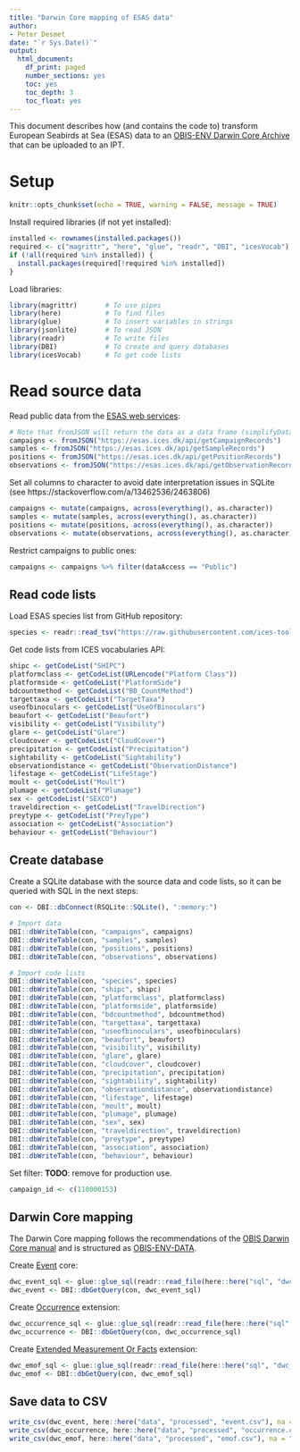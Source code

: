 ```yaml
---
title: "Darwin Core mapping of ESAS data"
author:
- Peter Desmet
date: "`r Sys.Date()`"
output:
  html_document:
    df_print: paged
    number_sections: yes
    toc: yes
    toc_depth: 3
    toc_float: yes
---
```


This document describes how (and contains the code to) transform European Seabirds at Sea (ESAS) data to an [OBIS-ENV Darwin Core Archive](https://obis.org/manual/dataformat/#obis-env-data) that can be uploaded to an IPT.

# Setup 

```r
knitr::opts_chunk$set(echo = TRUE, warning = FALSE, message = TRUE)
```

Install required libraries (if not yet installed):

```r
installed <- rownames(installed.packages())
required <- c("magrittr", "here", "glue", "readr", "DBI", "icesVocab")
if (!all(required %in% installed)) {
  install.packages(required[!required %in% installed])
}
```

Load libraries:

```r
library(magrittr)       # To use pipes
library(here)           # To find files
library(glue)           # To insert variables in strings
library(jsonlite)       # To read JSON
library(readr)          # To write files
library(DBI)            # To create and query databases
library(icesVocab)      # To get code lists
```

# Read source data

Read public data from the [ESAS web services](https://esas.ices.dk/webservices):

```r
# Note that fromJSON will return the data as a data frame (simplifyDataframe = TRUE)
campaigns <- fromJSON("https://esas.ices.dk/api/getCampaignRecords")
samples <- fromJSON("https://esas.ices.dk/api/getSampleRecords")
positions <- fromJSON("https://esas.ices.dk/api/getPositionRecords")
observations <- fromJSON("https://esas.ices.dk/api/getObservationRecords")
```

Set all columns to character to avoid date interpretation issues in SQLite (see https://stackoverflow.com/a/13462536/2463806)

```r
campaigns <- mutate(campaigns, across(everything(), as.character))
samples <- mutate(samples, across(everything(), as.character))
positions <- mutate(positions, across(everything(), as.character))
observations <- mutate(observations, across(everything(), as.character))
```

Restrict campaigns to public ones:

```r
campaigns <- campaigns %>% filter(dataAccess == "Public")
```

## Read code lists

Load ESAS species list from GitHub repository:

```r
species <- readr::read_tsv("https://raw.githubusercontent.com/ices-tools-dev/esas/main/_data/vocabularies/species.tsv", col_types = "iccicicc")
```

Get code lists from ICES vocabularies API:

```r
shipc <- getCodeList("SHIPC")
platformclass <- getCodeList(URLencode("Platform Class"))
platformside <- getCodeList("PlatformSide")
bdcountmethod <- getCodeList("BD_CountMethod")
targettaxa <- getCodeList("TargetTaxa")
useofbinoculars <- getCodeList("UseOfBinoculars")
beaufort <- getCodeList("Beaufort")
visibility <- getCodeList("Visibility")
glare <- getCodeList("Glare")
cloudcover <- getCodeList("CloudCover")
precipitation <- getCodeList("Precipitation")
sightability <- getCodeList("Sightability")
observationdistance <- getCodeList("ObservationDistance")
lifestage <- getCodeList("LifeStage")
moult <- getCodeList("Moult")
plumage <- getCodeList("Plumage")
sex <- getCodeList("SEXCO")
traveldirection <- getCodeList("TravelDirection")
preytype <- getCodeList("PreyType")
association <- getCodeList("Association")
behaviour <- getCodeList("Behaviour")
```

## Create database

Create a SQLite database with the source data and code lists, so it can be queried with SQL in the next steps:

```r
con <- DBI::dbConnect(RSQLite::SQLite(), ":memory:")

# Import data
DBI::dbWriteTable(con, "campaigns", campaigns)
DBI::dbWriteTable(con, "samples", samples)
DBI::dbWriteTable(con, "positions", positions)
DBI::dbWriteTable(con, "observations", observations)

# Import code lists
DBI::dbWriteTable(con, "species", species)
DBI::dbWriteTable(con, "shipc", shipc)
DBI::dbWriteTable(con, "platformclass", platformclass)
DBI::dbWriteTable(con, "platformside", platformside)
DBI::dbWriteTable(con, "bdcountmethod", bdcountmethod)
DBI::dbWriteTable(con, "targettaxa", targettaxa)
DBI::dbWriteTable(con, "useofbinoculars", useofbinoculars)
DBI::dbWriteTable(con, "beaufort", beaufort)
DBI::dbWriteTable(con, "visibility", visibility)
DBI::dbWriteTable(con, "glare", glare)
DBI::dbWriteTable(con, "cloudcover", cloudcover)
DBI::dbWriteTable(con, "precipitation", precipitation)
DBI::dbWriteTable(con, "sightability", sightability)
DBI::dbWriteTable(con, "observationdistance", observationdistance)
DBI::dbWriteTable(con, "lifestage", lifestage)
DBI::dbWriteTable(con, "moult", moult)
DBI::dbWriteTable(con, "plumage", plumage)
DBI::dbWriteTable(con, "sex", sex)
DBI::dbWriteTable(con, "traveldirection", traveldirection)
DBI::dbWriteTable(con, "preytype", preytype)
DBI::dbWriteTable(con, "association", association)
DBI::dbWriteTable(con, "behaviour", behaviour)
```

Set filter: **TODO**: remove for production use.

```r
campaign_id <- c(110000153)
```

## Darwin Core mapping

The Darwin Core mapping follows the recommendations of the [OBIS Darwin Core manual](https://obis.org/manual/darwincore/) and is structured as [OBIS-ENV-DATA](https://obis.org/manual/dataformat/#obis-env-data).

Create [Event](https://rs.gbif.org/core/dwc_event_2022-02-02.xml) core:

```r
dwc_event_sql <- glue::glue_sql(readr::read_file(here::here("sql", "dwc_event.sql")), .con = con)
dwc_event <- DBI::dbGetQuery(con, dwc_event_sql)
```

Create [Occurrence](https://rs.gbif.org/core/dwc_occurrence_2022-02-02.xml) extension:

```r
dwc_occurrence_sql <- glue::glue_sql(readr::read_file(here::here("sql", "dwc_occurrence.sql")), .con = con)
dwc_occurrence <- DBI::dbGetQuery(con, dwc_occurrence_sql)
```

Create [Extended Measurement Or Facts](https://rs.gbif.org/extension/obis/extended_measurement_or_fact.xml) extension:

```r
dwc_emof_sql <- glue::glue_sql(readr::read_file(here::here("sql", "dwc_emof.sql")), .con = con)
dwc_emof <- DBI::dbGetQuery(con, dwc_emof_sql)
```

## Save data to CSV

```r
write_csv(dwc_event, here::here("data", "processed", "event.csv"), na = "")
write_csv(dwc_occurrence, here::here("data", "processed", "occurrence.csv"), na = "")
write_csv(dwc_emof, here::here("data", "processed", "emof.csv"), na = "")
```
